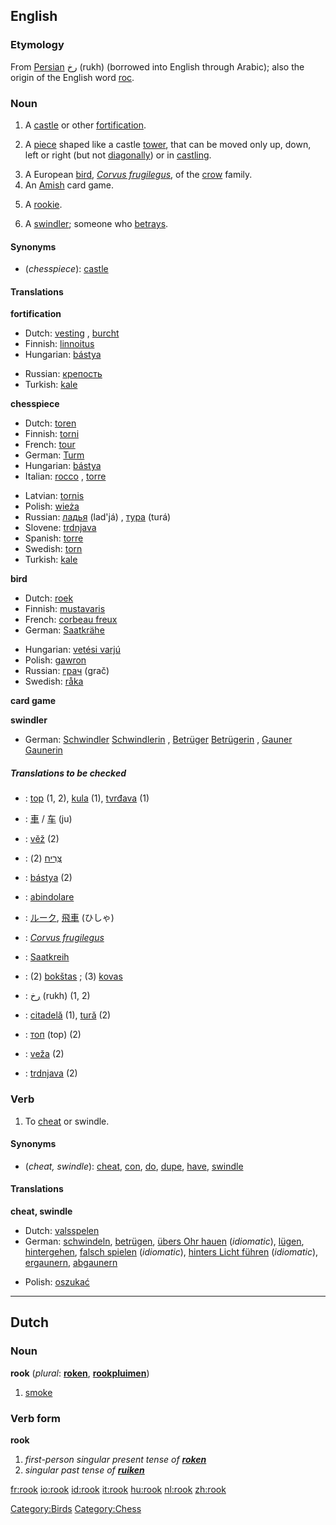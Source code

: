 ==English==

===Etymology===
From [[Persian]] رخ (rukh) (borrowed into English through Arabic); also the origin of the English word [[roc]].

===Noun===
{{en-noun-reg}}

# {{rare}} A [[castle]] or other [[fortification]].
# {{chess}} A [[piece]] shaped like a castle [[tower]], that can be moved only up, down, left or right (but not [[diagonally]]) or in [[castling]].
# A European [[bird]], ''[[Corvus frugilegus]]'', of the [[crow]] family.
# An [[Amish]] card game.
# {{cattag|baseball|slang}} A [[rookie]].
# A [[swindler]]; someone who [[betray]]s.

====Synonyms====
*(''chesspiece''): [[castle]]

====Translations====
'''fortification'''
{{top}}
*Dutch: [[vesting]] {{f}}, [[burcht]] {{f}}
*Finnish: [[linnoitus]]
*Hungarian: [[bástya]]
{{mid}}
*Russian: [[крепость]] {{f}}
*Turkish: [[kale#Turkish|kale]]
{{bottom}}

'''chesspiece'''
{{top}}
*Dutch: [[toren]] {{m}}
*Finnish: [[torni]]
*French: [[tour#French|tour]] {{f}}
*German: [[Turm]] {{m}}
*Hungarian: [[bástya]]
*Italian: [[rocco]] {{m}}, [[torre#Italian|torre]] {{f}}
{{mid}}
*Latvian: [[tornis]] {{m}}
*Polish: [[wieża]] {{f}}
*Russian: [[ладья]] (lad'já) {{f}}, [[тура]] (turá) {{f}}
*Slovene: [[trdnjava]] {{f}}
*Spanish: [[torre#Spanish|torre]] {{f}}
*Swedish: [[torn#Swedish|torn]]
*Turkish: [[kale#Turkish|kale]]
{{bottom}}

'''bird'''
{{top}}
*Dutch: [[roek]] {{m}}
*Finnish: [[mustavaris]]
*French: [[corbeau freux]] {{m}}
*German: [[Saatkrähe]] {{f}}
{{mid}}
*Hungarian: [[vetési varjú]]
*Polish: [[gawron]] {{m}}
*Russian: [[грач]] (grač) {{m}}
*Swedish: [[råka]]
{{bottom}}

'''card game'''
{{top}}
{{mid}}
{{bottom}}

'''swindler'''
{{top}}
*German: [[Schwindler]] {{m}} [[Schwindlerin]] {{f}}, [[Betrüger]] {{m}} [[Betrügerin]] {{f}}, [[Gauner]] {{m}} [[Gaunerin]] {{f}}
{{mid}}
{{bottom}}

=====Translations to be checked=====
<!--Remove this section once all of the translations below have been moved into the tables above.-->
{{checktrans}}

*{{ttbc|Bosnian}}: [[top]] {{m}} (1, 2), [[kula]] {{f}} (1), [[tvrđava]] {{f}} (1)
*{{ttbc|Chinese}}: [[車]] / [[车]] (ju)
*{{ttbc|Czech}}: [[věž]] (2)
*{{ttbc|Hebrew}}: [[צריח|צְרִיחַ]] {{m}} (2)
*{{ttbc|Hungarian}}: [[bástya]] (2)
*{{ttbc|Italian}}: [[abindolare]]
*{{ttbc|Japanese}}: [[ルーク]], [[飛車]] (ひしゃ)
*{{ttbc|Latin}}: ''[[Corvus frugilegus]]''
*{{ttbc|Low Saxon}}: [[Saatkreih]] {{f}}
*{{ttbc|Lithuanian}}: (2) [[bokštas]] {{m}}; (3) [[kovas]] {{m}}
*{{ttbc|Persian}}: [[رخ]] (rukh) (1, 2)
*{{ttbc|Romanian}}: [[citadelă]] {{f}} (1), [[tură]] {{f}} (2)
*{{ttbc|Serbian}}: [[топ]] (top) (2)
*{{ttbc|Slovak}}: [[veža]] {{f}} (2)
*{{ttbc|Slovene}}: [[trdnjava]] {{f}} (2)

===Verb===
{{en-infl-reg-consonant|rook||}}

# {{transitive}} To [[cheat]] or swindle.

====Synonyms====
*(''cheat, swindle''): [[cheat]], [[con]], [[do]], [[dupe]], [[have]], [[swindle]]

====Translations====
'''cheat, swindle'''
{{top}}
*Dutch: [[valsspelen]]
*German: [[schwindeln]], [[betrügen]], [[übers Ohr hauen]] (''idiomatic''), [[lügen]], [[hintergehen]], [[falsch spielen]] (''idiomatic''), [[hinters Licht führen]] (''idiomatic''), [[ergaunern]], [[abgaunern]]
{{mid}}
*Polish: [[oszukać]]
{{bottom}}

----

==Dutch==
===Noun===
'''rook''' {{m}} (''plural'': '''[[roken]]''', '''[[rookpluim]]en''')

#[[smoke]]

===Verb form===
'''rook'''

#''first-person singular present tense of '''[[roken]]'''''<!--to [[smoke]] (''of a fire or a person'')-->
#''singular past tense of '''[[ruiken]]'''''<!--smelled-->

[[Category:Birds]]
[[Category:Chess]]

[[fr:rook]]
[[io:rook]]
[[id:rook]]
[[it:rook]]
[[hu:rook]]
[[nl:rook]]
[[zh:rook]]